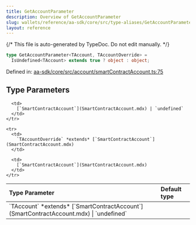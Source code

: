 ```yaml
---
title: GetAccountParameter
description: Overview of GetAccountParameter
slug: wallets/reference/aa-sdk/core/src/type-aliases/GetAccountParameter
layout: reference
---
```


{/* This file is auto-generated by TypeDoc. Do not edit manually. */}

```ts
type GetAccountParameter<TAccount, TAccountOverride> =
  IsUndefined<TAccount> extends true ? object : object;
```

Defined in: [aa-sdk/core/src/account/smartContractAccount.ts:75](https://github.com/alchemyplatform/aa-sdk/blob/9f926c402d1661309abbf8eae8431e52e8c5e53f/aa-sdk/core/src/account/smartContractAccount.ts#L75)

## Type Parameters

<table>
  <thead>
    <tr>
      <th align="left">Type Parameter</th>
      <th align="left">Default type</th>
    </tr>
  </thead>

  <tbody>
    <tr>
      <td>
        `TAccount` *extends* [`SmartContractAccount`](SmartContractAccount.mdx) | `undefined`
      </td>

      <td>
        [`SmartContractAccount`](SmartContractAccount.mdx) | `undefined`
      </td>
    </tr>

    <tr>
      <td>
        `TAccountOverride` *extends* [`SmartContractAccount`](SmartContractAccount.mdx)
      </td>

      <td>
        [`SmartContractAccount`](SmartContractAccount.mdx)
      </td>
    </tr>

  </tbody>
</table>
